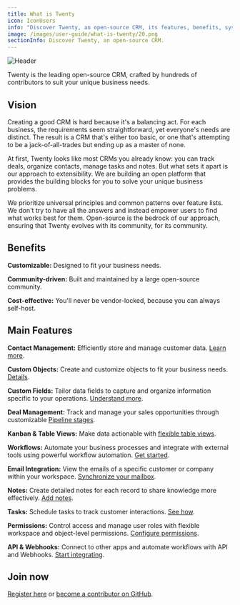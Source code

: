 ```yaml
---
title: What is Twenty
icon: IconUsers
info: "Discover Twenty, an open-source CRM, its features, benefits, system requirements, and how to get involved."
image: /images/user-guide/what-is-twenty/20.png
sectionInfo: Discover Twenty, an open-source CRM.
---
```

<Frame>
  <img src="/images/user-guide/what-is-twenty/20.png" alt="Header" />
</Frame>

Twenty is the leading open-source CRM, crafted by hundreds of contributors to suit your unique business needs.

## Vision
Creating a good CRM is hard because it's a balancing act.
For each business, the requirements seem straightforward, yet everyone's needs are distinct.
The result is a CRM that's either too basic, or one that's attempting to be a jack-of-all-trades but ending up as a master of none.

At first, Twenty looks like most CRMs you already know: you can track deals, organize contacts, manage tasks and notes.
But what sets it apart is our approach to extensibility. We are building an open platform that provides the building blocks for you to solve your unique business problems.

We prioritize universal principles and common patterns over feature lists. 
We don't try to have all the answers and instead empower users to find what works best for them.
Open-source is the bedrock of our approach, ensuring that Twenty evolves with its community, for its community.

## Benefits

**Customizable:** Designed to fit your business needs.

**Community-driven:** Built and maintained by a large open-source community.

**Cost-effective:** You'll never be vendor-locked, because you can always self-host.



## Main Features

**Contact Management:** Efficiently store and manage customer data. [Learn more](/user-guide/section/crm-essentials/contact-and-account-management).

**Custom Objects:** Create and customize objects to fit your business needs. [Details](/user-guide/section/data-model/objects).

**Custom Fields:** Tailor data fields to capture and organize information specific to your operations. [Understand more](/user-guide/section/data-model/fields).

**Deal Management:** Track and manage your sales opportunities through customizable [Pipeline stages](/user-guide/section/crm-essentials/pipeline).

**Kanban & Table Views:** Make data actionable with [flexible table views](/user-guide/section/crm-essentials/view-management).

**Workflows:** Automate your business processes and integrate with external tools using powerful workflow automation. [Get started](/user-guide/section/workflows/getting-started-workflows).

**Email Integration:** View the emails of a specific customer or company within your workspace. [Synchronize your mailbox](/user-guide/section/collaboration/emails-and-calendars).

**Notes:** Create detailed notes for each record to share knowledge more effectively. [Add notes](/user-guide/section/collaboration/notes).

**Tasks:** Schedule tasks to track customer interactions. [See how](/user-guide/section/collaboration/tasks).

**Permissions:** Control access and manage user roles with flexible workspace and object-level permissions. [Configure permissions](/user-guide/section/settings/permissions).

**API & Webhooks:** Connect to other apps and automate workflows with API and Webhooks. [Start integrating](/user-guide/section/integrations-api/api-webhooks).


## Join now

[Register here](https://app.twenty.com) or [become a contributor on GitHub](https://github.com/twentyhq/twenty).


